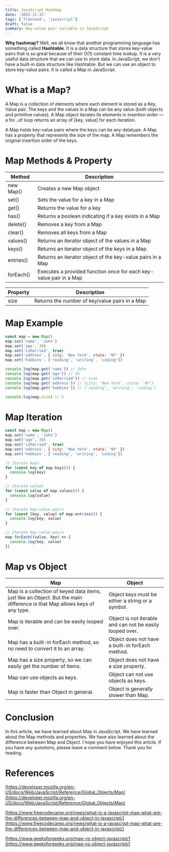 ```yaml
---
title: JavaScript Hashmap
date: '2022-11-15'
tags: ['frontend', 'javascript']
draft: false
summary: Key-value pair variable in JavaScript
---
```


**Why hashmap?** Well, we all know that another programming language has something called **Hashtable**. It is a data structure that stores key-value pairs that is so great because of their O(1) constant time lookup. It is a very useful data structure that we can use to store data. In JavaScript, we don't have a built-in data structure like Hashtable. But we can use an object to store key-value pairs. It is called a Map in JavaScript.

# What is a Map?

A Map is a collection of elements where each element is stored as a Key, Value pair. The keys and the values in a Map can be any value (both objects and primitive values). A Map object iterates its elements in insertion order — a for...of loop returns an array of [key, value] for each iteration.

A Map holds key-value pairs where the keys can be any datatype. A Map has a property that represents the size of the map. A Map remembers the original insertion order of the keys.

# Map Methods & Property

| Method    | Description                                                        |
| --------- | ------------------------------------------------------------------ |
| new Map() | Creates a new Map object                                           |
| set()     | Sets the value for a key in a Map                                  |
| get()     | Returns the value for a key                                        |
| has()     | Returns a boolean indicating if a key exists in a Map              |
| delete()  | Removes a key from a Map                                           |
| clear()   | Removes all keys from a Map                                        |
| values()  | Returns an iterator object of the values in a Map                  |
| keys()    | Returns an iterator object of the keys in a Map                    |
| entries() | Returns an iterator object of the key-value pairs in a Map         |
| forEach() | Executes a provided function once for each key-value pair in a Map |

| Property | Description                                    |
| -------- | ---------------------------------------------- |
| size     | Returns the number of key/value pairs in a Map |

# Map Example

```javascript
const map = new Map()
map.set('name', 'John')
map.set('age', 30)
map.set('isMarried', true)
map.set('address', { city: 'New York', state: 'NY' })
map.set('hobbies', ['reading', 'writing', 'coding'])

console.log(map.get('name')) // John
console.log(map.get('age')) // 30
console.log(map.get('isMarried')) // true
console.log(map.get('address')) // {city: 'New York', state: 'NY'}
console.log(map.get('hobbies')) // ['reading', 'writing', 'coding']

console.log(map.size) // 5
```

# Map Iteration

```javascript
const map = new Map()
map.set('name', 'John')
map.set('age', 30)
map.set('isMarried', true)
map.set('address', { city: 'New York', state: 'NY' })
map.set('hobbies', ['reading', 'writing', 'coding'])

// Iterate keys
for (const key of map.keys()) {
  console.log(key)
}

// Iterate values
for (const value of map.values()) {
  console.log(value)
}

// Iterate key-value pairs
for (const [key, value] of map.entries()) {
  console.log(key, value)
}

// Iterate key-value pairs
map.forEach((value, key) => {
  console.log(key, value)
})
```

# Map vs Object

| Map                                                                                                                        | Object                                                    |
| -------------------------------------------------------------------------------------------------------------------------- | --------------------------------------------------------- |
| Map is a collection of keyed data items, just like an Object. But the main difference is that Map allows keys of any type. | Object keys must be either a string or a symbol.          |
| Map is iterable and can be easily looped over.                                                                             | Object is not iterable and can not be easily looped over. |
| Map has a built-in forEach method, so no need to convert it to an array.                                                   | Object does not have a built-in forEach method.           |
| Map has a size property, so we can easily get the number of items.                                                         | Object does not have a size property.                     |
| Map can use objects as keys.                                                                                               | Object can not use objects as keys.                       |
| Map is faster than Object in general.                                                                                      | Object is generally slower than Map.                      |

# Conclusion

In this article, we have learned about Map in JavaScript. We have learned about the Map methods and properties. We have also learned about the difference between Map and Object. I hope you have enjoyed this article. If you have any questions, please leave a comment below. Thank you for reading.

# References

[https://developer.mozilla.org/en-US/docs/Web/JavaScript/Reference/Global_Objects/Map](https://developer.mozilla.org/en-US/docs/Web/JavaScript/Reference/Global_Objects/Map)

[https://www.freecodecamp.org/news/what-is-a-javascript-map-what-are-the-differences-between-map-and-object-in-javascript/](https://www.freecodecamp.org/news/what-is-a-javascript-map-what-are-the-differences-between-map-and-object-in-javascript/)

[https://www.geeksforgeeks.org/map-vs-object-javascript/](https://www.geeksforgeeks.org/map-vs-object-javascript/)
